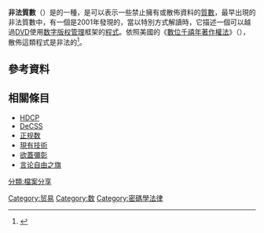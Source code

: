 {{cleanup-jargon|time=2014-07-18T08:46:50+00:00}}
'''非法質數'''（{{lang-en|Illegal prime}}）是{{link-en|非法數|illegal number}}的一種，是可以表示一些禁止擁有或散佈資料的[[質數|質數]]，最早出現的非法質數中，有一個是2001年發現的，當以特別方式解讀時，它描述一個可以越過[[DVD|DVD]]使用[[数字版权管理|数字版权管理]]框架的[[计算机程序|程式]]。依照美國的《[[數位千禧年著作權法|數位千禧年著作權法]]》（{{lang|en|Digital Millennium Copyright Act, DMCA}}），散佈這類程式是非法的<ref name=gloss>{{cite web|url=http://primes.utm.edu/glossary/page.php?sort=Illegal |title=Prime glossary - Illegal prime |publisher=Primes.utm.edu |date=1999-10-06 |accessdate=2013-03-26}}</ref>。

==參考資料==
{{reflist}}

==相關條目==
*[[HDCP|HDCP]]
*[[DeCSS|DeCSS]]
*[[正规数|正规数]]
*[[現有技術|現有技術]]
*[[欲蓋彌彰|欲蓋彌彰]]
*[[言论自由之旗|言论自由之旗]]
{{數小作品}}

[[分類:檔案分享|分類:檔案分享]]
[[Category:贸易|Category:贸易]]
[[Category:数|Category:数]]
[[Category:密碼學法律|Category:密碼學法律]]